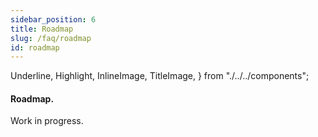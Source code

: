 ```yaml
---
sidebar_position: 6
title: Roadmap
slug: /faq/roadmap
id: roadmap
---
```


  Underline,
  Highlight,
  InlineImage,
  TitleImage,
} from "./../../components";

#### Roadmap.

<Underline />

Work in progress.
